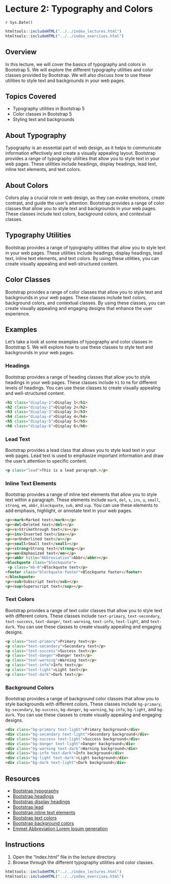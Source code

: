 # Lecture 2: Typography and Colors
`r Sys.Date()`

````r
htmltools::includeHTML("../../index_lectures.html")
htmltools::includeHTML("../../index_exercises.html")
````


## Overview

In this lecture, we will cover the basics of typography and colors in
Bootstrap 5. We will explore the different typography utilities and color
classes provided by Bootstrap. We will also discuss how to use these
utilities to style text and backgrounds in your web pages.

## Topics Covered

- Typography utilities in Bootstrap 5
- Color classes in Bootstrap 5
- Styling text and backgrounds

## About Typography

Typography is an essential part of web design, as it helps to communicate
information effectively and create a visually appealing layout. Bootstrap
provides a range of typography utilities that allow you to style text in your
web pages. These utilities include headings, display headings, lead text,
inline text elements, and text colors.

## About Colors

Colors play a crucial role in web design, as they can evoke emotions, create
contrast, and guide the user's attention. Bootstrap provides a range of color
classes that allow you to style text and backgrounds in your web pages. These
classes include text colors, background colors, and contextual classes.

## Typography Utilities

Bootstrap provides a range of typography utilities that allow you to style text
in your web pages. These utilities include headings, display headings, lead
text, inline text elements, and text colors. By using these utilities, you can
create visually appealing and well-structured content.

## Color Classes

Bootstrap provides a range of color classes that allow you to style text and
backgrounds in your web pages. These classes include text colors, background
colors, and contextual classes. By using these classes, you can create
visually appealing and engaging designs that enhance the user experience.

## Examples

Let's take a look at some examples of typography and color classes in Bootstrap
5. We will explore how to use these classes to style text and backgrounds in
your web pages.

### Headings

Bootstrap provides a range of heading classes that allow you to style headings
in your web pages. These classes include `h1` to `h6` for different levels of
headings. You can use these classes to create visually appealing and
well-structured content.

```html
<h1 class="display-1">Display 1</h1>
<h2 class="display-2">Display 2</h2>
<h3 class="display-3">Display 3</h3>
<h4 class="display-4">Display 4</h4>
<h5 class="display-5">Display 5</h5>
<h6 class="display-6">Display 6</h6>
```

### Lead Text

Bootstrap provides a lead class that allows
you to style lead text in your web pages. Lead text is used to emphasize
important information and draw the user's attention to specific content.

```html
<p class="lead">This is a lead paragraph.</p>
```

### Inline Text Elements

Bootstrap provides a range of inline text elements that allow you to style text
within a paragraph. These elements include `mark`, `del`, `s`, `ins`, `u`,
`small`, `strong`, `em`, `abbr`, `blockquote`, `sub`, and `sup`. You can use
these elements to add emphasis, highlight, or annotate text in your web pages.

```html
<p><mark>Marked text</mark></p>
<p><del>Deleted text</del></p>
<p><s>Strikethrough text</s></p>
<p><ins>Inserted text</ins></p>
<p><u>Underlined text</u></p>
<p><small>Small text</small></p>
<p><strong>Strong text</strong></p>
<p><em>Emphasized text</em></p>
<p><abbr title="Abbreviation">Abbr</abbr></p>
<blockquote class="blockquote">
 <p class="mb-0">Blockquote text</p>
<footer class="blockquote-footer">Blockquote footer</footer>
</blockquote>
<p><sub>Subscript text</sub></p>
<p><sup>Superscript text</sup></p>
```

### Text Colors

Bootstrap provides a range of text color classes that allow you to style text
with different colors. These classes include `text-primary`, `text-secondary`,
`text-success`, `text-danger`, `text-warning`, `text-info`, `text-light`, and
`text-dark`. You can use these classes to create visually appealing and
engaging designs.

```html
<p class="text-primary">Primary text</p>
<p class="text-secondary">Secondary text</p>
<p class="text-success">Success text</p>
<p class="text-danger">Danger text</p>
<p class="text-warning">Warning text</p>
<p class="text-info">Info text</p>
<p class="text-light">Light text</p>
<p class="text-dark">Dark text</p>
```

### Background Colors

Bootstrap provides a range of background color classes that allow you to style
backgrounds with different colors. These classes include `bg-primary`,
`bg-secondary`, `bg-success`, `bg-danger`, `bg-warning`, `bg-info`, `bg-light`,
and `bg-dark`. You can use these classes to create visually appealing and
engaging designs.

```html
<div class="bg-primary text-light">Primary background</div>
<div class="bg-secondary text-light">Secondary background</div>
<div class="bg-success text-light">Success background</div>
<div class="bg-danger text-light">Danger background</div>
<div class="bg-warning text-dark">Warning background</div>
<div class="bg-info text-dark">Info background</div>
<div class="bg-light text-dark">Light background</div>
<div class="bg-dark text-light">Dark background</div>
```

## Resources

- [Bootstrap typography](https://getbootstrap.com/docs/5.0/content/typography/)
- [Bootstrap headings](https://getbootstrap.com/docs/5.0/content/typography/#headings)
- [Bootstrap display headings](https://getbootstrap.com/docs/5.0/content/typography/#display-headings)
- [Bootstrap lead](https://getbootstrap.com/docs/5.0/content/typography/#lead)
- [Bootstrap inline text elements](https://getbootstrap.com/docs/5.0/content/typography/#inline-text-elements)
- [Bootstrap text colors](https://getbootstrap.com/docs/5.0/utilities/colors/#colors)
- [Bootstrap background colors](https://getbootstrap.com/docs/5.0/utilities/colors/#background-color)
- [Emmet Abbreviation Lorem Ipsum generation](https://docs.emmet.io/abbreviations/lorem-ipsum/)

## Instructions

1. Open the "index.html" file in the lecture directory.
1. Browse through the different typography utilities and color classes.


````r
htmltools::includeHTML("../../index_lectures.html")
htmltools::includeHTML("../../index_exercises.html")
````

